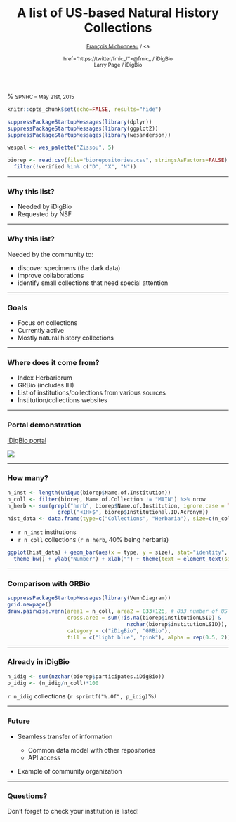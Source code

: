 % A list of US-based Natural History Collections
% <small><a href="http://francoismichonneau.net">François Michonneau</a> / <a
% href="https://twitter/fmic_/"><span style="text-transform: none;">@fmic_</span></a> / <span style="text-transform: none;">iDigBio</span> <br/> Larry Page /  <span style="text-transform: none;">iDigBio</span></small>
% <small>SPNHC -- May 21st, 2015</small>


```r
knitr::opts_chunk$set(echo=FALSE, results="hide")
```

```r
suppressPackageStartupMessages(library(dplyr))
suppressPackageStartupMessages(library(ggplot2))
suppressPackageStartupMessages(library(wesanderson))

wespal <- wes_palette("Zissou", 5)

biorep <- read.csv(file="biorepositories.csv", stringsAsFactors=FALSE) %>%
  filter(!verified %in% c("D", "X", "N"))


```

-------

### Why this list?

- Needed by <span style="text-transform: none;">iDigBio</span>
- Requested by NSF

-------

### Why this list?

Needed by the community to:

- discover specimens (the dark data)
- improve collaborations
- identify small collections that need special attention

-------

### Goals

- Focus on collections
- Currently active
- Mostly natural history collections

-------

### Where does it come from?

- Index Herbariorum
- GRBio (includes IH)
- List of institutions/collections from various sources
- Institution/collections websites

-------

### Portal demonstration

[iDigBio portal](https://www.idigbio.org/portal/collections)

![](img/biocoll_map.png)

-------

### How many?

```r
n_inst <- length(unique(biorep$Name.of.Institution))
n_coll <- filter(biorep, Name.of.Collection != "MAIN") %>% nrow
n_herb <- sum(grepl("herb", biorep$Name.of.Institution, ignore.case = TRUE) |
                grepl("<IH>$", biorep$Institutional.ID.Acronym))
hist_data <- data.frame(type=c("Collections", "Herbaria"), size=c(n_coll, n_herb))
```

* `r n_inst` institutions
* `r n_coll` collections (`r n_herb`, 40% being herbaria)

```r
ggplot(hist_data) + geom_bar(aes(x = type, y = size), stat="identity",  fill=wespal[c(1, 3)]) +
  theme_bw() + ylab("Number") + xlab("") + theme(text = element_text(size = 20))
```

---------------

### Comparison with GRBio

```r
suppressPackageStartupMessages(library(VennDiagram))
grid.newpage()
draw.pairwise.venn(area1 = n_coll, area2 = 833+126, # 833 number of US institutions, 126 collections in GRBio as of 2015-05-21
                   cross.area = sum(!is.na(biorep$institutionLSID) &
                                      nzchar(biorep$institutionLSID)),
                   category = c("iDigBio", "GRBio"),
                   fill = c("light blue", "pink"), alpha = rep(0.5, 2))
```

------------

### Already in <span style="text-transform: none;">iDigBio</span>

```r
n_idig <- sum(nzchar(biorep$participates.iDigBio))
p_idig <- (n_idig/n_coll)*100
```

`r n_idig` collections (`r sprintf("%.0f", p_idig)`%)

------------

### Future

* Seamless transfer of information

   * Common data model with other repositories
   * API access

* Example of community organization

------------

### Questions?

Don't forget to check your institution is listed!
